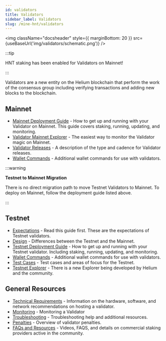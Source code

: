 ```yaml
---
id: validators
title: Validators
sidebar_label: Validators
slug: /mine-hnt/validators
---
```



<img
  className="docsheader"
  style={{ marginBottom: 20 }}
  src={useBaseUrl('img/validators/schematic.png')}
/>

:::tip

HNT staking has been enabled for Validators on Mainnet!

:::

Validators are a new entity on the Helium blockchain that perform the work of the consensus group
including verifying transactions and adding new blocks to the blockchain.

## Mainnet

- [Mainnet Deployment Guide](/mine-hnt/validators/mainnet/deployment-guide) - How to get up and
  running with your Validator on Mainnet. This guide covers staking, running, updating, and
  monitoring.
- [Validator Mainnet Explorer](https://explorer.helium.com/validators) - The easiest way to monitor
  the Validator magic on Mainnet.
- [Validator Releases](/mine-hnt/validators/mainnet/validators-release) - A description of the type
  and cadence for Validator releases.
- [Wallet Commands](/mine-hnt/validators/mainnet/wallet) - Additional wallet commands for use with
  validators.

:::warning

**Testnet to Mainnet Migration**

There is no direct migration path to move Testnet Validators to Mainnet. To deploy on Mainnet,
follow the deployment guide listed above.

:::

## Testnet

- [Expectations](/mine-hnt/validators/testnet/expectations) - Read this guide first. These are the
  expectations of Testnet validators.
- [Design](/mine-hnt/validators/testnet/design) - Differences between the Testnet and the Mainnet.
- [Testnet Deployment Guide](/mine-hnt/validators/testnet/deployment-guide) - How to get up and
  running with your Testnet validator. Including staking, running, updating, and monitoring.
- [Wallet Commands](/mine-hnt/validators/testnet/wallet) - Additional wallet commands for use with
  validators.
- [Test Cases](/mine-hnt/validators/testnet/test-cases) - Test cases and areas of focus for the
  Testnet.
- [Testnet Explorer](https://explorer.helium.wtf/validators) - There is a new Explorer being
  developed by Helium and the community.

## General Resources

- [Technical Requirements](/mine-hnt/validators/requirements) - Information on the hardware,
  software, and network recommendations on hosting a validator.
- [Monitoring](/mine-hnt/validators/monitoring) - Monitoring a Validator
- [Troubleshooting](/mine-hnt/validators/troubleshooting) - Troubleshooting help and additional
  resources.
- [Penalties](/mine-hnt/validators/penalties) - Overview of validator penalties.
- [FAQs and Resources](/mine-hnt/validators/faqs-resources-providers) - Videos, FAQS, and details on
  commercial staking providers active in the community.
